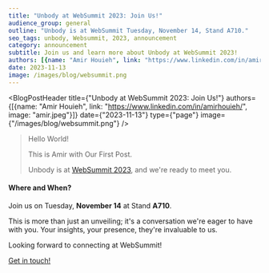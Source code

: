 ```yaml
---
title: "Unbody at WebSummit 2023: Join Us!"
audience_group: general
outline: "Unbody is at WebSummit Tuesday, November 14, Stand A710."
seo_tags: unbody, Websummit, 2023, announcement
category: announcement
subtitle: Join us and learn more about Unbody at WebSummit 2023!
authors: [{name: "Amir Houieh", link: "https://www.linkedin.com/in/amirhouieh/", image: "amir.jpeg"}]
date: 2023-11-13
image: /images/blog/websummit.png
---
```


<BlogPostHeader title={"Unbody at WebSummit 2023: Join Us!"}
                authors={[{name: "Amir Houieh", link: "https://www.linkedin.com/in/amirhouieh/", image: "amir.jpeg"}]}
                date={"2023-11-13"}
                type={"page"}
                image={"/images/blog/websummit.png"}
/>
> Hello World!
>
> This is Amir with Our First Post.
>
> Unbody is at [WebSummit 2023](https://websummit.com/), and we're ready to meet you.

#### Where and When?

Join us on Tuesday, **November 14** at Stand **A710**.

This is more than just an unveiling; it's a conversation we're eager to have with you. Your insights, your presence, they're invaluable to us.

Looking forward to connecting at WebSummit!

[Get in touch!](https://forms.gle/Auk5PPzETNL1HD636)
